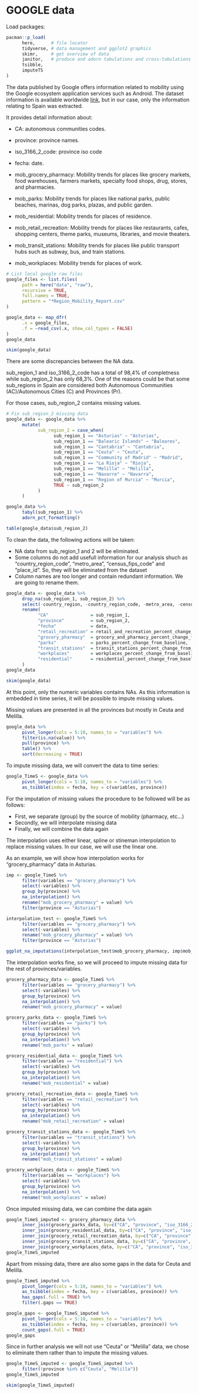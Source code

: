 # GOOGLE data {.unnumbered}

Load packages:

```r
pacman::p_load(
      here,      # file locator
      tidyverse, # data management and ggplot2 graphics
      skimr,     # get overview of data
      janitor,   # produce and adorn tabulations and cross-tabulations
      tsibble,
      imputeTS
)
```

The data published by Google offers information related to mobility using the Google ecosystem application services such as Android. The dataset information is available worldwide [link](https://www.gstatic.com/covid19/mobility/Region_Mobility_Report_CSVs.zip), but in our case, only the information relating to Spain was extracted.

It provides detail information about:

-   CA: autonomous communities codes.

-   province: province names.

-   iso_3166_2\_code: province iso code

-   fecha: date.

-   mob_grocery_pharmacy: Mobility trends for places like grocery markets, food warehouses, farmers markets, specialty food shops, drug, stores, and pharmacies.

-   mob_parks: Mobility trends for places like national parks, public beaches, marinas, dog parks, plazas, and public garden.

-   mob_residential: Mobility trends for places of residence.

-   mob_retail_recreation: Mobility trends for places like restaurants, cafes, shopping centers, theme parks, museums, libraries, and movie theaters.

-   mob_transit_stations: Mobility trends for places like public transport hubs such as subway, bus, and train stations.

-   mob_workplaces: Mobility trends for places of work.

```r
# List local google raw files
google_files <- list.files(
      path = here("data", "raw"),
      recursive = TRUE,
      full.names = TRUE,
      pattern = "*Region_Mobility_Report.csv"
)
```

```r
google_data <- map_dfr(
      .x = google_files, 
      .f = ~read_csv(.x, show_col_types = FALSE)
)
google_data
```

```r
skim(google_data)
```

There are some discrepancies between the NA data.

sub_region_1 and iso_3166_2\_code has a total of 98,4% of completness while sub_region_2 has only 68,3%. One of the reasons could be that some sub_regions in Spain are considered both Autonomous Communities (AC)/Autonomous Cities (C) and Provinces (Pr).

For those cases, sub_region_2 contains missing values.

```r
# Fix sub_region_2 missing data
google_data <- google_data %>% 
      mutate(
            sub_region_2 = case_when(
                  sub_region_1 == "Asturias" ~ "Asturias",
                  sub_region_1 == "Balearic Islands" ~ "Baleares",
                  sub_region_1 == "Cantabria" ~ "Cantabria",
                  sub_region_1 == "Ceuta" ~ "Ceuta",
                  sub_region_1 == "Community of Madrid" ~ "Madrid",
                  sub_region_1 == "La Rioja" ~ "Rioja",
                  sub_region_1 == "Melilla" ~ "Melilla",
                  sub_region_1 == "Navarre" ~ "Navarra",
                  sub_region_1 == "Region of Murcia" ~ "Murcia",
                  TRUE ~ sub_region_2
            )
      )
```

```r
google_data %>%  
      tabyl(sub_region_1) %>% 
      adorn_pct_formatting()
```

```r
table(google_data$sub_region_2)
```

To clean the data, the following actions will be taken:

-   NA data from sub_region_1 and 2 will be eliminated.
-   Some columns do not add usefull information for our analysis shuch as "country_region_code", "metro_area", "census_fips_code" and "place_id". So, they will be eliminated from the dataset
-   Column names are too longer and contain redundant information. We are going to rename them.

```r
google_data <- google_data %>% 
      drop_na(sub_region_1, sub_region_2) %>% 
      select(-country_region, -country_region_code, -metro_area, -census_fips_code, -place_id) %>% 
      rename(
            "CA"                = sub_region_1,
            "province"          = sub_region_2,
            "fecha"             = date,
            "retail_recreation" = retail_and_recreation_percent_change_from_baseline,
            "grocery_pharmacy"  = grocery_and_pharmacy_percent_change_from_baseline,
            "parks"             = parks_percent_change_from_baseline,
            "transit_stations"  = transit_stations_percent_change_from_baseline,
            "workplaces"        = workplaces_percent_change_from_baseline,
            "residential"       = residential_percent_change_from_baseline
      )
google_data
```

```r
skim(google_data)
```

At this point, only the numeric variables contains NAs. As this information is embedded in time series, it will be possible to impute missing values.

Missing values are presented in all the provinces but mostly in Ceuta and Melilla.

```r
google_data %>% 
      pivot_longer(cols = 5:10, names_to = "variables") %>% 
      filter(is.na(value)) %>% 
      pull(province) %>% 
      table() %>% 
      sort(decreasing = TRUE)
```

To impute missing data, we will convert the data to time series:

```r
google_TimeS <- google_data %>% 
      pivot_longer(cols = 5:10, names_to = "variables") %>% 
      as_tsibble(index = fecha, key = c(variables, province))
```

For the imputation of missing values the procedure to be followed will be as follows:

-   First, we separate (group) by the source of mobility (pharmacy, etc...)
-   Secondly, we will interpolate missing data
-   Finally, we will combine the data again

The interpolation uses either linear, spline or stineman interpolation to replace missing values. In our case, we will use the linear one.

As an example, we will show how interpolation works for "grocery_pharmacy" data in Asturias.

```r
imp <- google_TimeS %>% 
      filter(variables == "grocery_pharmacy") %>% 
      select(-variables) %>% 
      group_by(province) %>% 
      na_interpolation() %>% 
      rename("mob_grocery_pharmacy" = value) %>% 
      filter(province == "Asturias")
```

```r
interpolation_test <- google_TimeS %>% 
      filter(variables == "grocery_pharmacy") %>% 
      select(-variables) %>% 
      rename("mob_grocery_pharmacy" = value) %>% 
      filter(province == "Asturias")
```

```r
ggplot_na_imputations(interpolation_test$mob_grocery_pharmacy, imp$mob_grocery_pharmacy)
```

The interpolation works fine, so we will proceed to impute missing data for the rest of provinces/variables.

```r
grocery_pharmacy_data <- google_TimeS %>% 
      filter(variables == "grocery_pharmacy") %>% 
      select(-variables) %>% 
      group_by(province) %>% 
      na_interpolation() %>% 
      rename("mob_grocery_pharmacy" = value)
```

```r
grocery_parks_data <- google_TimeS %>% 
      filter(variables == "parks") %>% 
      select(-variables) %>%
      group_by(province) %>% 
      na_interpolation() %>% 
      rename("mob_parks" = value)
```

```r
grocery_residential_data <- google_TimeS %>% 
      filter(variables == "residential") %>% 
      select(-variables) %>%
      group_by(province) %>% 
      na_interpolation() %>% 
      rename("mob_residential" = value)
```

```r
grocery_retail_recreation_data <- google_TimeS %>% 
      filter(variables == "retail_recreation") %>% 
      select(-variables) %>%
      group_by(province) %>% 
      na_interpolation() %>% 
      rename("mob_retail_recreation" = value)
```

```r
grocery_transit_stations_data <- google_TimeS %>% 
      filter(variables == "transit_stations") %>% 
      select(-variables) %>%
      group_by(province) %>% 
      na_interpolation() %>% 
      rename("mob_transit_stations" = value)
```

```r
grocery_workplaces_data <- google_TimeS %>% 
      filter(variables == "workplaces") %>% 
      select(-variables) %>%
      group_by(province) %>% 
      na_interpolation() %>% 
      rename("mob_workplaces" = value)
```

Once imputed missing data, we can combine the data again

```r
google_TimeS_imputed <- grocery_pharmacy_data %>% 
      inner_join(grocery_parks_data, by=c("CA", "province", "iso_3166_2_code", "fecha")) %>% 
      inner_join(grocery_residential_data, by=c("CA", "province", "iso_3166_2_code", "fecha")) %>% 
      inner_join(grocery_retail_recreation_data, by=c("CA", "province", "iso_3166_2_code", "fecha")) %>% 
      inner_join(grocery_transit_stations_data, by=c("CA", "province", "iso_3166_2_code", "fecha")) %>% 
      inner_join(grocery_workplaces_data, by=c("CA", "province", "iso_3166_2_code", "fecha"))
google_TimeS_imputed
```

Apart from missing data, there are also some gaps in the data for Ceuta and Melilla.

```r
google_TimeS_imputed %>% 
      pivot_longer(cols = 5:10, names_to = "variables") %>% 
      as_tsibble(index = fecha, key = c(variables, province)) %>% 
      has_gaps(.full = TRUE) %>% 
      filter(.gaps == TRUE)
```

```r
google_gaps <- google_TimeS_imputed %>% 
      pivot_longer(cols = 5:10, names_to = "variables") %>% 
      as_tsibble(index = fecha, key = c(variables, province)) %>% 
      count_gaps(.full = TRUE)
google_gaps
```

Since in further analysis we will not use "Ceuta" or "Melilla" data, we chose to eliminate them rather than to impute the missing values.

```r
google_TimeS_imputed <- google_TimeS_imputed %>% 
      filter(!province %in% c("Ceuta", "Melilla"))
google_TimeS_imputed
```

```r
skim(google_TimeS_imputed)
```
